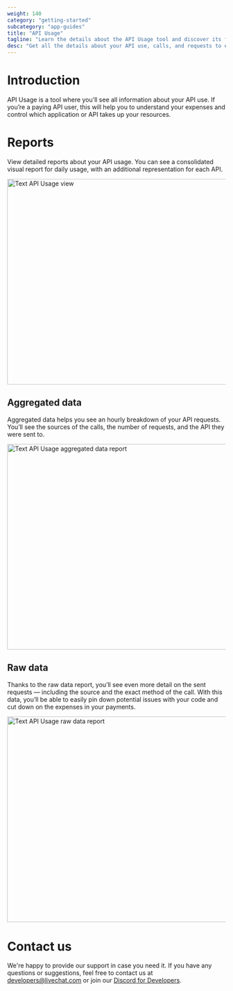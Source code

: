 ```yaml
---
weight: 140
category: "getting-started"
subcategory: "app-guides"
title: "API Usage"
tagline: "Learn the details about the API Usage tool and discover its features."
desc: "Get all the details about your API use, calls, and requests to efficiently manage and debug your code."
---
```


# Introduction

API Usage is a tool where you’ll see all information about your API use. If you’re a paying API user, this will help you to understand your expenses and control which application or API takes up your resources.

# Reports

View detailed reports about your API usage. You can see a consolidated visual report for daily usage, with an additional representation for each API.

<div style={{maxWidth: "800px"}}>
  <img alt="Text API Usage view"  src="/images/getting-started/app-guides/api-usage/text-platform-api-usage.png" width="816px" height="473px"/>
</div>

## Aggregated data

Aggregated data helps you see an hourly breakdown of your API requests. You’ll see the sources of the calls, the number of requests, and the API they were sent to.

<div style={{maxWidth: "800px"}}>
  <img alt="Text API Usage aggregated data report"  src="/images/getting-started/app-guides/api-usage/text-platform-api-usage-aggregated-data.png" width="816px" height="473px"/>
</div>

## Raw data

Thanks to the raw data report, you’ll see even more detail on the sent requests — including the source and the exact method of the call. With this data, you’ll be able to easily pin down potential issues with your code and cut down on the expenses in your payments.

<div style={{maxWidth: "800px"}}>
  <img alt="Text API Usage raw data report" src="/images/getting-started/app-guides/api-usage/text-platform-api-usage-raw-data.png"  width="816px" height="473px"/>
</div>

# Contact us

We're happy to provide our support in case you need it. If you have any questions or suggestions, feel free to contact us at [developers@livechat.com](mailto:developers@livechat.com) or join our [Discord for Developers](https://discord.gg/NcfJu3a9kM).
